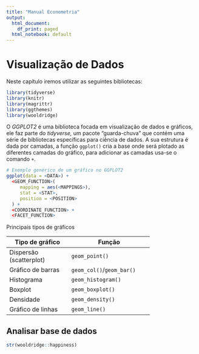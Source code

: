 ```yaml
---
title: "Manual Econometria"
output:
  html_document:
    df_print: paged
  html_notebook: default
---
```


# Visualização de Dados

Neste capítulo iremos utilizar as seguintes bibliotecas:

```r
library(tidyverse)
library(knitr)
library(magrittr)
library(ggthemes)
library(wooldridge)
```

O *GGPLOT2* é uma biblioteca focada em visualização de dados e gráficos, ele faz parte do *tidyverse,* um pacote "guarda-chuva" que contém uma série de bibliotecas específicas para ciência de dados. A sua estrutura é dada por camadas, a função `ggplot()` cria a base onde será plotado as diferentes camadas do gráfico, para adicionar as camadas usa-se o comando `+`.

```r
# Exemplo genérico de um gráfico no GGPLOT2
ggplot(data = <DATA>) + 
  <GEOM_FUNCTION>(
     mapping = aes(<MAPPINGS>),
     stat = <STAT>, 
     position = <POSITION>
  ) +
  <COORDINATE_FUNCTION> +
  <FACET_FUNCTION>
```

Principais tipos de gráficos

+-------------------------+---------------------------+
| Tipo de gráfico         | Função                    |
+=========================+===========================+
| Dispersão (scatterplot) | `geom_point()`            |
+-------------------------+---------------------------+
| Gráfico de barras       | `geom_col()`/`geom_bar()` |
+-------------------------+---------------------------+
| Histograma              | `geom_histogram()`        |
+-------------------------+---------------------------+
| Boxplot                 | `geom_boxplot()`          |
+-------------------------+---------------------------+
| Densidade               | `geom_density()`          |
+-------------------------+---------------------------+
| Gráfico de linhas       | `geom_line()`             |
+-------------------------+---------------------------+

## Analisar base de dados

```r
str(wooldridge::happiness)
```
